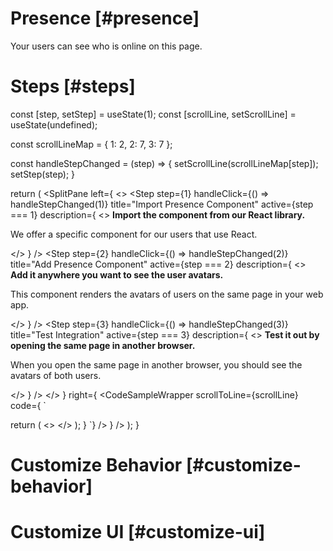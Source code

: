 
# Presence [#presence]

<Subheading>Your users can see who is online on this page.</Subheading>
<PresenceDemo />

# Steps [#steps]


  const [step, setStep] = useState(1);
  const [scrollLine, setScrollLine] = useState(undefined);

  const scrollLineMap = {
    1: 2,
    2: 7,
    3: 7
  };

  const handleStepChanged = (step) => {
    setScrollLine(scrollLineMap[step]);
    setStep(step);
  }

  return (
    <SplitPane
      left={
        <>
          <Step 
            step={1}
            handleClick={() => handleStepChanged(1)}
            title="Import Presence Component"
            active={step === 1}
            description={
              <>
                <strong>Import the component from our React library.</strong>
                <p>We offer a specific component for our users that use React.</p>
              </>
            }
          />
          <Step 
            step={2}
            handleClick={() => handleStepChanged(2)}
            title="Add Presence Component"
            active={step === 2}
            description={
              <>
                <strong>Add it anywhere you want to see the user avatars.</strong>
                <p>This component renders the avatars of users on the same page in your web app.</p>
              </>
            }
          />
          <Step 
            step={3}
            handleClick={() => handleStepChanged(3)}
            title="Test Integration"
            active={step === 3}
            description={
              <>
                <strong>Test it out by opening the same page in another browser.</strong>
                <p>When you open the same page in another browser, you should see the avatars of both users.</p>
              </>
            }
          />
        </>
      }
      right={
        <CodeSampleWrapper
          scrollToLine={scrollLine}
          code={
`


  return (
    <>
      <SnippylyPresence />
    </>
  );
}
    `}
        />
      }
    />
  );
}

<PresenceSample />

# Customize Behavior [#customize-behavior]
# Customize UI [#customize-ui]
